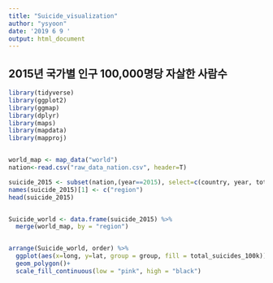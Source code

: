 ---
title: "Suicide_visualization"
author: "ysyoon"
date: '2019 6 9 '
output: html_document
---


## 2015년 국가별 인구 100,000명당 자살한 사람수 

```{r}

library(tidyverse)
library(ggplot2)
library(ggmap)
library(dplyr)
library(maps)
library(mapdata)
library(mapproj)


world_map <- map_data("world")
nation<-read.csv("raw_data_nation.csv", header=T)

suicide_2015 <- subset(nation,(year==2015), select=c(country, year, total_suicides_100k),sort=F)
names(suicide_2015)[1] <- c("region")
head(suicide_2015)


Suicide_world <- data.frame(suicide_2015) %>%
  merge(world_map, by = "region")


arrange(Suicide_world, order) %>% 
  ggplot(aes(x=long, y=lat, group = group, fill = total_suicides_100k)) + 
  geom_polygon()+
  scale_fill_continuous(low = "pink", high = "black")

```


